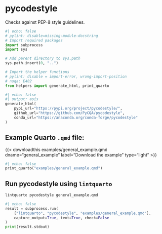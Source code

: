 <hr style="height:0pt; visibility:hidden;" />

# pycodestyle

Checks against PEP-8 style guidelines.

```python
#| echo: false
# pylint: disable=missing-module-docstring
# Import required packages
import subprocess
import sys

# Add parent directory to sys.path
sys.path.insert(0, "..")

# Import the helper functions
# pylint: disable = import-error, wrong-import-position
# noqa: E402
from helpers import generate_html, print_quarto
```

```python
#| echo: false
#| output: asis
generate_html(
    pypi_url="https://pypi.org/project/pycodestyle/",
    github_url="https://github.com/PyCQA/pycodestyle",
    conda_url="https://anaconda.org/conda-forge/pycodestyle"
)
```

## Example Quarto `.qmd` file:

{{< downloadthis examples/general_example.qmd dname="general_example" label="Download the example" type="light" >}}

:::{.pale-grey}
```python
#| echo: false
print_quarto("examples/general_example.qmd")
```
:::

## Run pycodestyle using `lintquarto`

```.bash
lintquarto pycodestyle general_example.qmd
```

:::{.pale-green}
<style>
.cell-output-stdout code {
  word-break: break-word !important;
  white-space: pre-wrap !important;
}
</style>
```python
#| echo: false
result = subprocess.run(
    ["lintquarto", "pycodestyle", "examples/general_example.qmd"],
    capture_output=True, text=True, check=False
)
print(result.stdout)
```
:::